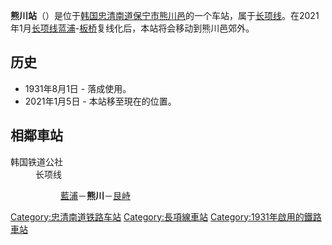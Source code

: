 {{expand|time=2014-07-06T14:16:54+00:00}}
{{unreferenced|time=2014-07-06T14:16:54+00:00}}
{{朝鮮半島車站資訊
|公司色 = #0066b3
|文字色 = 
|站名 = 熊川站<br />{{lang|en|Ungcheon}}
|圖片 = Korail Ungcheon Station.jpg
|pxl = 
|圖片說明 = 熊川站站舍
|前一站 = [[藍浦站|藍浦]]
|前一站距離 = 10.4
|後一站距離 = 3.2
|後一站 = [[艮峙站|艮峙]]
|諺文 = 웅천역
|朝鮮漢字 = 熊川驛
|文觀部式 =Ungcheon-yeok 
|馬-賴式 =
|副站名 = 
|車站編號 = 
|停站路線數 = 
|所屬公司 = [[韩国铁道公社|韩国铁道公社]]
|所屬路線 = [[长项线|长项线]]
|距離 = 101.1
|起點站 = [[天安站|天安]]
|所在地 =[[忠清南道|忠清南道]][[保宁市|保宁市]][[熊川邑|熊川邑]]
|車站構造 = 地面车站
|月台配置 = 1面2线
|啟用年月日 =1931年8月1日 
|廢站年月日 = 
|上下車人次 = 
|統計年度 = 
|轉車 = 
|備註 = 
|全寬備註 = 
}}

'''熊川站'''（{{kor|諺=웅천역|漢=熊川驛|羅=Ungcheon yeok|f=y}}）是位于[[韩国|韩国]][[忠清南道|忠清南道]][[保宁市|保宁市]][[熊川邑|熊川邑]]的一个车站，属于[[长项线|长项线]]。在2021年1月[[长项线|长项线]][[蓝浦站|蓝浦]]-[[板桥站_(忠清南道)|板桥]]复线化后，本站将会移动到熊川邑郊外。

== 历史 ==
*1931年8月1日 - 落成使用。
*2021年1月5日 - 本站移至現在的位置。

== 相鄰車站 ==
;韩国铁道公社
:长项线
::[[藍浦站|藍浦]]－'''熊川'''－[[艮峙站|艮峙]]

{{长项线}}
{{新村号}}
{{无穷花号}}

[[Category:忠清南道铁路车站|Category:忠清南道铁路车站]]
[[Category:長項線車站|Category:長項線車站]]
[[Category:1931年啟用的鐵路車站|Category:1931年啟用的鐵路車站]]